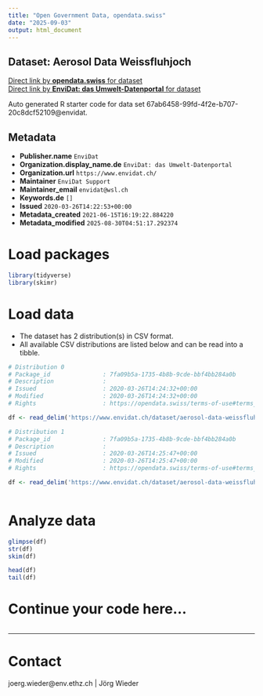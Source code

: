 ```yaml
---
title: "Open Government Data, opendata.swiss"
date: "2025-09-03"
output: html_document
---
```


## Dataset: Aerosol Data Weissfluhjoch



[Direct link by **opendata.swiss** for dataset](https://opendata.swiss/de/dataset/aerosol-data-weissfluhjoch)<br>
[Direct link by **EnviDat: das Umwelt-Datenportal** for dataset](https://www.envidat.ch/#/metadata/aerosol-data-weissfluhjoch)

Auto generated R starter code for data set 67ab6458-99fd-4f2e-b707-20c8dcf52109@envidat.

## Metadata

- **Publisher.name** `EnviDat`
- **Organization.display_name.de** `EnviDat: das Umwelt-Datenportal`
- **Organization.url** `https://www.envidat.ch/`
- **Maintainer** `EnviDat Support`
- **Maintainer_email** `envidat@wsl.ch`
- **Keywords.de** `[]`
- **Issued** `2020-03-26T14:22:53+00:00`
- **Metadata_created** `2021-06-15T16:19:22.884220`
- **Metadata_modified** `2025-08-30T04:51:17.292374`


# Load packages

```r

library(tidyverse)
library(skimr)

```

# Load data

-   The dataset has 2 distribution(s) in CSV format.
-   All available CSV distributions are listed below and can be read into a tibble.

```r

# Distribution 0
# Package_id               : 7fa09b5a-1735-4b8b-9cde-bbf4bb284a0b
# Description              : 
# Issued                   : 2020-03-26T14:24:32+00:00
# Modified                 : 2020-03-26T14:24:32+00:00
# Rights                   : https://opendata.swiss/terms-of-use#terms_by

df <- read_delim('https://www.envidat.ch/dataset/aerosol-data-weissfluhjoch/resource/3932aae8-fa08-4dd7-bb1c-35cdfe3859bf')

# Distribution 1
# Package_id               : 7fa09b5a-1735-4b8b-9cde-bbf4bb284a0b
# Description              : 
# Issued                   : 2020-03-26T14:25:47+00:00
# Modified                 : 2020-03-26T14:25:47+00:00
# Rights                   : https://opendata.swiss/terms-of-use#terms_by

df <- read_delim('https://www.envidat.ch/dataset/aerosol-data-weissfluhjoch/resource/6e0ab260-4ec2-4b08-b485-63bbed6b4433')



```

# Analyze data

```r

glimpse(df)
str(df)
skim(df)

head(df)
tail(df)

```

# Continue your code here...

```r

```

------------------------------------------------------------------------

# Contact

joerg.wieder@env.ethz.ch | Jörg Wieder
